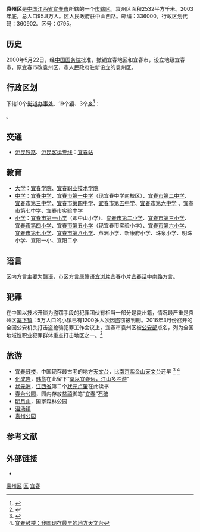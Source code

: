 {{Hatnote|'''袁州'''重定向于此，关于中国古代的州，参见：[[袁州_(古代)|袁州 (古代)]]。已撤销的专区，参见：[[袁州专区|袁州专区]]。}}
{{Infobox China County
|Belong = [[江西省|江西省]][[宜春市|宜春市]]
}}
'''袁州区'''是[[中国|中国]][[江西省|江西省]][[宜春市|宜春市]]所辖的一个[[市辖区|市辖区]]。袁州区面积2532平方千米。2003年底，总人口95.8万人。区人民政府驻中山西路。邮编：336000。行政区划代码：360902。区号：0795。

== 历史 ==
2000年5月22日，经[[中华人民共和国国务院|中国国务院]]批准，撤销宜春地区和宜春市，设立地级宜春市，原宜春市改袁州区，市人民政府驻新设立的袁州区。

== 行政区划 ==
{{PAGENAMEBASE}}下辖10个[[街道办事处|街道办事处]]、19个[[行政建制镇|镇]]、3个[[乡_(中华人民共和国)|乡]]<ref>{{PRC admin/ref sgc|36/09/02}}</ref>：

{{PRC admin/children|36/09/02}}。

== 交通 ==
* {{rint|cn|rail}}[[沪昆铁路|沪昆铁路]]、{{rint|cn|rail}}[[沪昆客运专线|沪昆客运专线]]：[[宜春站|宜春站]]

==教育==
*[[大学|大学]]：[[宜春学院|宜春学院]]、[[宜春职业技术学院|宜春职业技术学院]]
*[[中学|中学]]：[[宜春中学|宜春中学]]、[[宜春市第一中学|宜春市第一中学]]（现宜春中学南校区）、[[宜春市第二中学|宜春市第二中学]]、[[宜春市第三中学|宜春市第三中学]]、[[宜春市第四中学|宜春市第四中学]]、[[宜春市第五中学|宜春市第五中学]]、[[宜春市第六中学|宜春市第六中学]] 、宜春市第七中学、宜春市实验中学
*[[小学|小学]]：[[宜春市第一小学|宜春市第一小学]]（即中山小学）、[[宜春市第二小学|宜春市第二小学]]、[[宜春市第三小学|宜春市第三小学]]、[[宜春市第四小学|宜春市第四小学]]、[[宜春市第五小学|宜春市第五小学]]（现宜春市实验小学）、[[宜春市第六小学|宜春市第六小学]]、[[宜春市第七小学|宜春市第七小学]]、[[宜春市第八小学|宜春市第八小学]]、芦洲小学、新康府小学、珠泉小学、明珠小学、宜阳一小、宜阳二小

==语言==
区内方言主要为[[赣语|赣语]]，市区方言属赣语[[宜浏片|宜浏片]]宜春小片[[宜春话|宜春话]]中南路方言。

==犯罪==
在中国以技术开锁为盗窃手段的犯罪团伙有相当一部分是袁州籍，情况最严重是袁州区[[寨下镇|寨下镇]]：5万人口的小镇已有1200多人次因盗窃被判刑。2016年3月份召开的全国公安机关打击盗抢骗犯罪工作会议上，宜春市袁州区被[[中华人民共和国公安部|公安部]]点名，列为全国地域性职业犯罪群体重点打击地区之一。<ref>{{cite web | language = zh-cn | publisher = 搜狐新闻 | title = 江西技术开锁“偷遍全国”：一年接200次异地协查函 | url = http://news.sohu.com/20160518/n450062919.shtml | date =  | accessdate = 2016-05-18 | archive-date = 2016-05-19 | archive-url = https://web.archive.org/web/20160519104145/http://news.sohu.com/20160518/n450062919.shtml | dead-url = no }}</ref>

==旅游==
*[[宜春鼓楼|宜春鼓楼]]，中国现存最古老的地方[[天文台|天文台]]，比[[南京|南京]][[紫金山天文台|紫金山天文台]]还早 <ref>{{Cite web |url=http://jx.cnr.cn/gdfq/gdzl/200809/t20080917_505101734.html |title=宜春鼓楼:我国现存最早的天文台 |accessdate=2009-03-21 |archive-date=2014-08-24 |archive-url=https://web.archive.org/web/20140824065658/http://jx.cnr.cn/gdfq/gdzl/200809/t20080917_505101734.html |dead-url=no }}</ref> <ref>[http://soft6.com/article/2004-08-09/53224.shtml 宜春鼓楼：我国现存最早的地方天文台]{{Dead link|date=2018年6月 |bot=InternetArchiveBot |fix-attempted=no }}</ref>
*[[化成岩|化成岩]]，[[韩愈|韩愈]]在此留下“[[莫以宜春远，江山多胜游|莫以宜春远，江山多胜游]]”
*[[状元洲|状元洲]]，[[江西省|江西省]]第二个[[状元|状元]][[卢肇|卢肇]]在此读书
*[[春台公园|春台公园]]，园内存放[[慈禧|慈禧]]御笔“[[宜春|宜春]]”[[石碑|石碑]]
*[[明月山|明月山]]，国家森林公园
*[[温汤镇|温汤镇]]
*[[袁州公园|袁州公园]]

== 参考文献 ==
{{reflist}}

== 外部链接 ==
* {{Official website|http://www.yzq.gov.cn/|name=宜春市袁州区人民政府}}

{{袁州区行政区划}}
{{宜春市行政区划}}
{{江西行政区划}}

[[Category:袁州区|]]
[[Category:宜春区县市|区]]
[[Category:江西市辖区|宜春]]